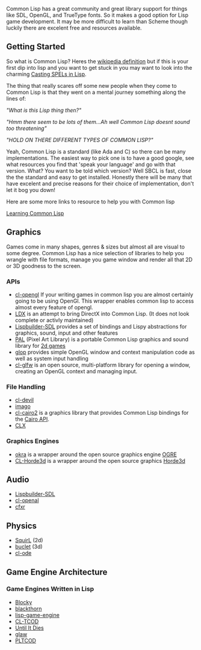 Common Lisp has a great community and great library support for things like SDL, OpenGL, and TrueType fonts. So it makes a good option for Lisp game development. It may be more difficult to learn than Scheme though luckily there are excelent free and resources available.

== Getting Started ==
So what is Common Lisp? Heres the [http://en.wikipedia.org/wiki/Common_Lisp wikipedia definition] but if this is your first dip into lisp and you want to get stuck in you may want to look into the charming [http://www.lisperati.com/casting.html Casting SPELs in Lisp].

The thing that really scares off some new people when they come to Common Lisp is that they went on a mental journey something along the lines of:

''"What is this Lisp thing then?"''

''<googling happens here>''

''"Hmm there seem to be lots of them...Ah well Common Lisp doesnt sound too threatening"''

''<google some more>''

''"HOLD ON THERE DIFFERENT TYPES OF COMMON LISP?"''

Yeah, Common Lisp is a standard (like Ada and C) so there can be many implementations. The easiest way to pick one is to have a good google, see what resources you find that 'speak your language' and go with that version.
What? You want to be told which version? Well SBCL is fast, close the the standard and easy to get installed. Honestly there will be many that have excelent and precise reasons for their choice of implementation, don't let it bog you down!

Here are some more links to resource to help you with Common lisp

[[Learning Common Lisp]]

== Graphics ==
Games come in many shapes, genres & sizes but almost all are visual to some degree. Common Lisp has a nice selection of libraries to help you wrangle with file formats, manage you game window and render all that 2D or 3D goodness to the screen.

=== APIs ===
* [[cl-opengl]] If your writing games in common lisp you are almost certainly going to be using OpenGl. This wrapper enables common lisp to access almost every feature of opengl.
* [https://github.com/Lovesan/LDX LDX] is an attempt to bring DirectX into Common Lisp. (It does not look complete or activly maintained)
* [[Lispbuilder-SDL]] provides a set of bindings and Lispy abstractions for graphics, sound, input and other features
* [[PAL]] (Pixel Art Library) is a portable Common Lisp graphics and sound library for [[2d games]]
* [[glop]] provides simple OpenGL window and context manipulation code as well as system input handling
* [[cl-glfw]] is an open source, multi-platform library for opening a window, creating an OpenGL context and managing input.

=== File Handling ===
* [[cl-devil]]
* [[imago]]
* [http://cliki.net/cl-cairo2 cl-cairo2] is a graphics library that provides Common Lisp bindings for the [http://cairographics.org/ Cairo API].
* [[CLX]]

=== Graphics Engines ===
* [[okra]] is a wrapper around the open source graphics engine [http://ogre3d.org OGRE]
* [http://github.com/anwyn/cl-horde3d CL-Horde3d] is a wrapper around the open source graphics [http://horde3d.org/home.html Horde3d]

== Audio == 
* [[Lispbuilder-SDL]]
* [[cl-openal]]
* [http://thirdcog.eu/apps/cfxr cfxr]

== Physics == 
* [[SquirL]] (2d)
* [https://github.com/aerique/buclet buclet] (3d)
* [[cl-ode]]

== Game Engine Architecture == 

=== Game Engines Written in Lisp ===
* [[Blocky]]
* [http://code.google.com/p/blackthorn-engine/ blackthorn]
* [http://code.google.com/p/lisp-game-engine/ lisp-game-engine]
* [http://bitbucket.org/eeeickythump/cl-tcod/ CL-TCOD]
* [[Until It Dies]]
* [[glaw]]
* [http://github.com/shr/pltcod PLTCOD]